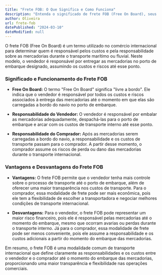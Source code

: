 ```yaml
---
title: "Frete FOB: O Que Significa e Como Funciona"
description: "Entenda o significado de frete FOB (Free On Board), seus princípios básicos e como funciona esse termo utilizado no transporte de mercadorias."
author: Oliveira
url: frete-fob
datePublished: "2024-03-10"
dateModified: null
---
```


O frete FOB (Free On Board) é um termo utilizado no comércio internacional para determinar quem é responsável pelos custos e pela responsabilidade sobre as mercadorias durante o transporte marítimo ou fluvial. Neste modelo, o vendedor é responsável por entregar as mercadorias no porto de embarque designado, assumindo os custos e riscos até esse ponto.

### Significado e Funcionamento do Frete FOB

- **Free On Board:** O termo "Free On Board" significa "livre a bordo". Ele indica que o vendedor é responsável por todos os custos e riscos associados à entrega das mercadorias até o momento em que elas são carregadas a bordo do navio no porto de embarque.

- **Responsabilidade do Vendedor:** O vendedor é responsável por embalar as mercadorias adequadamente, despachá-las para o porto de embarque e arcar com os custos de transporte interno até esse ponto.

- **Responsabilidade do Comprador:** Após as mercadorias serem carregadas a bordo do navio, a responsabilidade e os custos de transporte passam para o comprador. A partir desse momento, o comprador assume os riscos de perda ou dano das mercadorias durante o transporte internacional.

### Vantagens e Desvantagens do Frete FOB

- **Vantagens:** O frete FOB permite que o vendedor tenha mais controle sobre o processo de transporte até o porto de embarque, além de oferecer uma maior transparência nos custos de transporte. Para o comprador, essa modalidade de frete pode ser mais econômica, pois ele tem a flexibilidade de escolher a transportadora e negociar melhores condições de transporte internacional.

- **Desvantagens:** Para o vendedor, o frete FOB pode representar um maior risco financeiro, pois ele é responsável pelas mercadorias até o momento do embarque, mesmo que ocorram avarias ou perdas durante o transporte interno. Já para o comprador, essa modalidade de frete pode ser menos conveniente, pois ele assume a responsabilidade e os custos adicionais a partir do momento do embarque das mercadorias.

Em resumo, o frete FOB é uma modalidade comum de transporte internacional que define claramente as responsabilidades e os custos entre o vendedor e o comprador até o momento do embarque das mercadorias, proporcionando uma maior transparência e flexibilidade nas operações comerciais.
